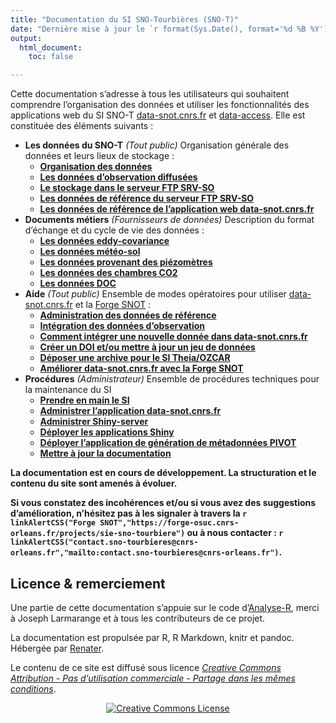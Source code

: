 ```yaml
---
title: "Documentation du SI SNO-Tourbières (SNO-T)"
date: "Dernière mise à jour le `r format(Sys.Date(), format='%d %B %Y')`"
output:
  html_document:
    toc: false

---
```


Cette documentation s'adresse à tous les utilisateurs qui souhaitent comprendre l'organisation des données et utiliser les fonctionnalités des applications web du SI SNO-T [data-snot.cnrs.fr](https://data-snot.cnrs.fr/) et [data-access](https://data-snot.cnrs.fr/data-access). Elle est constituée des éléments suivants :

* **Les données du SNO-T** *(Tout public)* Organisation générale des données et leurs lieux de stockage :
	* **[Organisation des données](https://sourcesup.renater.fr/si-snot/1_Decouverte_OrganisationDonnees.html)**
	* **[Les données d'observation diffusées](https://sourcesup.renater.fr/si-snot/1_Decouverte_DonneesDiffusees.html)**
	* **[Le stockage dans le serveur FTP SRV-SO](https://sourcesup.renater.fr/si-snot/2_SRVSO_Arborescence.html)**
	* **[Les données de référence du serveur FTP SRV-SO](https://sourcesup.renater.fr/si-snot/2_SRVSO_DonneesReferences.html)**
	* **[Les données de référence de l'application web data-snot.cnrs.fr](https://sourcesup.renater.fr/si-snot/2_BDD_SNOT_DonneesReference.html)**	
	
* **Documents métiers** *(Fournisseurs de données)* Description du format d'échange et du cycle de vie des données : 
	* **[Les données eddy-covariance](https://sourcesup.renater.fr/si-snot/3.0_Sce_eddycovariance.html)**
	* **[Les données météo-sol](https://sourcesup.renater.fr/si-snot/3.0_Sce_meteosol.html)**
	* **[Les données provenant des piézomètres](https://sourcesup.renater.fr/si-snot/3.0_Sce_piezo.html)**
	* **[Les données des chambres CO2](https://sourcesup.renater.fr/si-snot/3.0_Sce_chambreco2.html)**
	* **[Les données DOC](https://sourcesup.renater.fr/si-snot/3.0_Sce_doc.html)**

* **Aide** *(Tout public)* Ensemble de modes opératoires pour utiliser [data-snot.cnrs.fr](https://data-snot.cnrs.fr/snot/) et la [Forge SNOT](https://forge-osuc.cnrs-orleans.fr/projects/sie-sno-tourbiere/) :
	* **[Administration des données de référence](https://sourcesup.renater.fr/si-snot/4_AdminDonnees.html)**
	* **[Intégration des données d'observation](https://sourcesup.renater.fr/si-snot/4_IntegrationDonnees.html)**
	* **[Comment intégrer une nouvelle donnée dans data-snot.cnrs.fr](https://sourcesup.renater.fr/si-snot/4_IntegrationNvelleDonnees.html)**
	* **[Créer un DOI et/ou mettre à jour un jeu de données](https://sourcesup.renater.fr/si-snot/4_JeuxDonneesDOI.html)**
	* **[Déposer une archive pour le SI Theia/OZCAR](https://sourcesup.renater.fr/si-snot/4_Echange_SITheiaOzcar.html)**
	* **[Améliorer data-snot.cnrs.fr avec la Forge SNOT](https://sourcesup.renater.fr/si-snot/4_Forge.html)**

* **Procédures** *(Administrateur)* Ensemble de procédures techniques pour la maintenance du SI
	* **[Prendre en main le SI](https://sourcesup.renater.fr/www/si-snot/5_Architecture_SI-SNOT.html)**
	* **[Administrer l'application data-snot.cnrs.fr](https://sourcesup.renater.fr/si-snot/5_Developper_appliSOERE.html)**
	* **[Administrer Shiny-server](https://sourcesup.renater.fr/si-snot/5_Administrer_shiny.html)**
	* **[Déployer les applications Shiny](https://sourcesup.renater.fr/www/si-snot/5_Deploiement_shiny.html)**
	* **[Déployer l'application de génération de métadonnées PIVOT](https://sourcesup.renater.fr/si-snot/5_Administrer_MetadataPivot.html)**
	* **[Mettre à jour la documentation](https://sourcesup.renater.fr/www/si-snot/5_Creation_documentation.html)**

<div class="alert alert-warning" style="font-weight: bold;">  <p>La documentation est en cours de développement. La structuration et le contenu du site sont amenés à évoluer.</p>
  <p>Si vous constatez des incohérences et/ou si vous avez des suggestions d'amélioration, n'hésitez pas à les signaler à travers la `r linkAlertCSS("Forge SNOT","https://forge-osuc.cnrs-orleans.fr/projects/sie-sno-tourbiere")` ou à nous contacter : `r linkAlertCSS("contact.sno-tourbieres@cnrs-orleans.fr","mailto:contact.sno-tourbieres@cnrs-orleans.fr")`.</p>
</div>

## Licence & remerciement {-}

Une partie de cette documentation s'appuie sur le code d'[Analyse-R](http://larmarange.github.io/analyse-R/), merci à Joseph Larmarange et à tous les contributeurs de ce projet.

La documentation est propulsée par R, R Markdown, knitr et pandoc. Hébergée par [Renater](https://sourcesup.renater.fr/projects/si-snot/).

Le contenu de ce site est diffusé sous licence 
*[Creative Commons Attribution - Pas d'utilisation commerciale - Partage dans les mêmes conditions](https://creativecommons.org/licenses/by-nc-sa/3.0/fr/)*.

<center><a rel="license" href="http://creativecommons.org/licenses/by-nc-sa/4.0/" target="_blank"><img alt="Creative Commons License" style="border-width:0" src="https://i.creativecommons.org/l/by-nc-sa/4.0/88x31.png" /></a></center>



